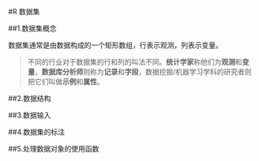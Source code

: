 #R 数据集

##1.数据集概念

数据集通常是由数据构成的一个矩形数组，行表示观测，列表示变量。

>不同的行业对于数据集的行和列的叫法不同。**统计学家**称他们为**观测**和**变量**，**数据库分析师**则称为**记录**和**字段**，数据挖掘/机器学习学科的研究者则把它们叫做**示例**和**属性**。

##2.数据结构

##3.数据输入


##4.数据集的标注

##5.处理数据对象的使用函数

